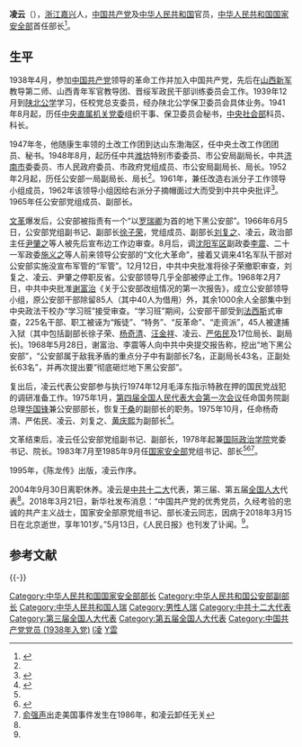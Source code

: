 '''凌云'''（{{bd|1917年|6月29日|2018年|3月15日|L凌}}），[[浙江|浙江]][[嘉兴|嘉兴]]人，[[中国共产党|中国共产党]]及[[中华人民共和国|中华人民共和国]]官员，[[中华人民共和国国家安全部|中华人民共和国国家安全部]]首任部长<ref name=shishi>{{cite news|title=国家安全部原部长凌云逝世|url=http://news.ifeng.com/a/20180321/56922369_0.shtml|date=2018-03-21|agency=新华社|publisher=凤凰网|accessdate=2018-03-21|archive-date=2018-03-21|archive-url=https://web.archive.org/web/20180321130813/http://news.ifeng.com/a/20180321/56922369_0.shtml|dead-url=no}}</ref>。

==生平==
1938年4月，参加[[中国共产党|中国共产党]]领导的革命工作并加入中国共产党，先后在[[山西新军|山西新军]]教导第二师、山西青年军官教导团、晋绥军政民干部训练委员会工作。1939年12月到[[陕北公学|陕北公学]]学习，任校党总支委员，经办陕北公学保卫委员会具体业务。1941年8月起，历任[[中央直属机关工委|中央直属机关党委]]组织干事、保卫委员会秘书，[[中共中央社会部|中央社会部]]科员、科长。

1947年冬，他随康生率领的土改工作团到达山东渤海区，任中央土改工作团团员、秘书。1948年8月，起历任中共[[潍坊|潍坊]]特别市委委员、市公安局副局长，中共[[济南市|济南市]]委委员、市人民政府委员、市政府党组成员、市公安局副局长、局长。1952年2月起，历任公安部一局副局长、局长<ref name=shishi/>。1961年，兼任改造右派分子工作领导小组成员，1962年该领导小组因给右派分子摘帽面过大而受到中共中央批评<ref>{{Cite web |url = http://history.sina.com.cn/bk/ggkfs/2013-11-25/104274881.shtml |title = 往事：解决55万人“帽子”问题的历史波折 |author =  |date = 2013-11-25 |publisher = 新浪 |language =  |accessdate =  |quote =  |archive-date = 2018-03-21 |archive-url = https://web.archive.org/web/20180321131002/http://history.sina.com.cn/bk/ggkfs/2013-11-25/104274881.shtml |dead-url = no }}</ref>。1965年任公安部党组成员、副部长。

[[文革|文革]]爆发后，公安部被指责有一个“以[[罗瑞卿|罗瑞卿]]为首的地下黑公安部”。1966年6月5日，公安部党组副书记、副部长[[徐子荣|徐子荣]]，党组成员、副部长[[刘复之|刘复之]]、凌云，政治部主任[[尹肇之|尹肇之]]等人被先后宣布边工作边审查。8月后，调[[沈阳军区|沈阳军区]]副政委[[李震_(官员)|李震]]、二十一军政委[[施义之|施义之]]等人前来领导公安部的“文化大革命”，接着又调来41名军队干部对公安部实施没宣布军管的“军管”。12月12日，中共中央批准将徐子荣撤职审查，刘复之、凌云、尹肇之停职反省。公安部领导几乎全部被停止工作。1968年2月7日，中共中央批准[[谢富治|谢富治]]《关于公安部改组情况的第一次报告》，成立公安部领导小组，原公安部干部除留85人（其中40人为借用）外，其余1000余人全部集中到中央政法干校办“学习班”接受审查。“学习班”期间，公安部干部受到[[法西斯|法西斯]]式审查，225名干部、职工被诬为“叛徒”、“特务”、“反革命”、“走资派”，45人被逮捕入狱（其中包括副部长徐子荣、[[杨奇清|杨奇清]]、[[汪金祥|汪金祥]]、凌云、[[严佑民|严佑民]]及17位局长、副局长)。1968年5月28日，谢富治、李震等人向中共中央提交报告称，挖出“地下黑公安部”，“公安部属于敌我矛盾的重点分子中有副部长7名，正副局长43名，正副处长63名”，并再次提出要“彻底砸烂地下黑公安部”。

复出后，凌云代表公安部参与执行1974年12月毛泽东指示特赦在押的国民党战犯的调研准备工作。1975年1月，[[第四届全国人民代表大会第一次会议|第四届全国人民代表大会第一次会议]]任命国务院副总理[[华国锋|华国锋]]兼公安部部长，恢复[[于桑|于桑]]的副部长的职务。1975年10月，任命杨奇清、严佑民、凌云、刘复之、[[黄庆熙|黄庆熙]]为副部长<ref name=wengejg>{{Cite web  |url =http://www.hprc.org.cn/gsw/detail_zzslk.jsp?channelid=75034&record=2892  |title =组织史资料 附卷一 中部 第一编　中华人民共和国中央政权组织机构 第二章　中央政权组织工作机构 第二节　国务院工作机构  |author =  |date =  |publisher =中华人民共和国国史网  |language =  |accessdate =2018-03-21  |quote =  |archive-date =2018-03-19  |archive-url =https://web.archive.org/web/20180319084538/http://www.hprc.org.cn/gsw/detail_zzslk.jsp?channelid=75034&record=2892  |dead-url =no  }}</ref>。 

文革结束后，凌云任公安部党组副书记、副部长，1978年起兼[[中国人民警官大学|国际政治学院]]党委书记、院长。1983年7月至1985年9月任[[中国国家安全部|国家安全部]]党组书记、部长<ref name=shishi/><ref>{{Cite web  |url =http://www.npc.gov.cn/wxzl/gongbao/2000-12/12/content_5001697.htm  |title =全国人民代表大会常务委员会决定任免的名单（1985年9月）  |author =  |date =2000-12-12  |publisher =中国人大网  |language =  |accessdate =  |quote =  |archive-date =2018-03-21  |archive-url =https://web.archive.org/web/20180321130518/http://www.npc.gov.cn/wxzl/gongbao/2000-12/12/content_5001697.htm  |dead-url =no  }}</ref><ref>[[俞强声|俞强声]]出走美国事件发生在1986年，和凌云卸任无关</ref>。

1995年，《陈龙传》出版，凌云作序。

2004年9月30日离职休养。凌云是[[中共十二大|中共十二大]]代表，第三届、第五届[[全国人大|全国人大]]代表<ref name=shishi/>。2018年3月21日，新华社发布消息：“中国共产党的优秀党员，久经考验的忠诚的共产主义战士，国家安全部原党组书记、部长凌云同志，因病于2018年3月15日在北京逝世，享年101岁。”5月13日，《人民日报》也刊发了讣闻。<ref name=shishi/>。

== 参考文献 ==
{{Reflist}}

{{-}}
{{start box}}
{{s-gov|prc}}
{{s-new}}
{{s-title|[[中华人民共和国国家安全部|中华人民共和国国家安全部]]部长|1983年6月—1985年9月}}
{{s-after|[[贾春旺|贾春旺]]}}
{{end box}}

{{中华人民共和国国家安全部部长}}
{{国务院/6|部门首长}}

{{DEFAULTSORT:Ling}}
[[Category:中华人民共和国国家安全部部长|Category:中华人民共和国国家安全部部长]]
[[Category:中华人民共和国公安部副部长|Category:中华人民共和国公安部副部长]]
[[Category:中华人民共和国人瑞|Category:中华人民共和国人瑞]]
[[Category:男性人瑞|Category:男性人瑞]]
[[Category:中共十二大代表|Category:中共十二大代表]]
[[Category:第三届全国人大代表|Category:第三届全国人大代表]]
[[Category:第五届全国人大代表|Category:第五届全国人大代表]]
[[Category:中国共产党党员_(1938年入党)|Category:中国共产党党员 (1938年入党)]]
[[Category:嘉兴人|l凌]]
[[Category:凌姓|Y雲]]